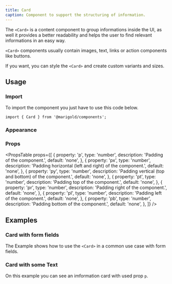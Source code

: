 ```yaml
---
title: Card
caption: Component to support the structuring of information.
---
```


The `<Card>` is a content component to group informations inside the UI, as well it provides a better readability and helps the user to find relevant informations in an easy way.

`<Card>` components usually contain images, text, links or action components like buttons.

If you want, you can style the `<Card>` and create custom variants and sizes.

## Usage

### Import

To import the component you just have to use this code below.

```tsx
import { Card } from '@marigold/components';
```

### Appearance

<AppearanceTable component={title} />

### Props

<PropsTable
  props={[
    {
      property: 'p',
      type: 'number',
      description: 'Padding of the component.',
      default: 'none',
    },
    {
      property: 'px',
      type: 'number',
      description: 'Padding horizontal (left and right) of the component.',
      default: 'none',
    },
    {
      property: 'py',
      type: 'number',
      description: 'Padding vertical (top and bottom) of the component.',
      default: 'none',
    },
    {
      property: 'pt',
      type: 'number',
      description: 'Padding top of the component.',
      default: 'none',
    },
    {
      property: 'pr',
      type: 'number',
      description: 'Padding right of the component.',
      default: 'none',
    },
    {
      property: 'pl',
      type: 'number',
      description: 'Padding left of the component.',
      default: 'none',
    },
    {
      property: 'pb',
      type: 'number',
      description: 'Padding bottom of the component.',
      default: 'none',
    },
  ]}
/>

## Examples

### Card with form fields

The Example shows how to use the `<Card>` in a common use case with form fields.

<ComponentDemo file="./card-form.demo.tsx" />

### Card with some Text

On this example you can see an imformation card with used prop `p`.

<ComponentDemo file="./card-infos.demo.tsx" />

